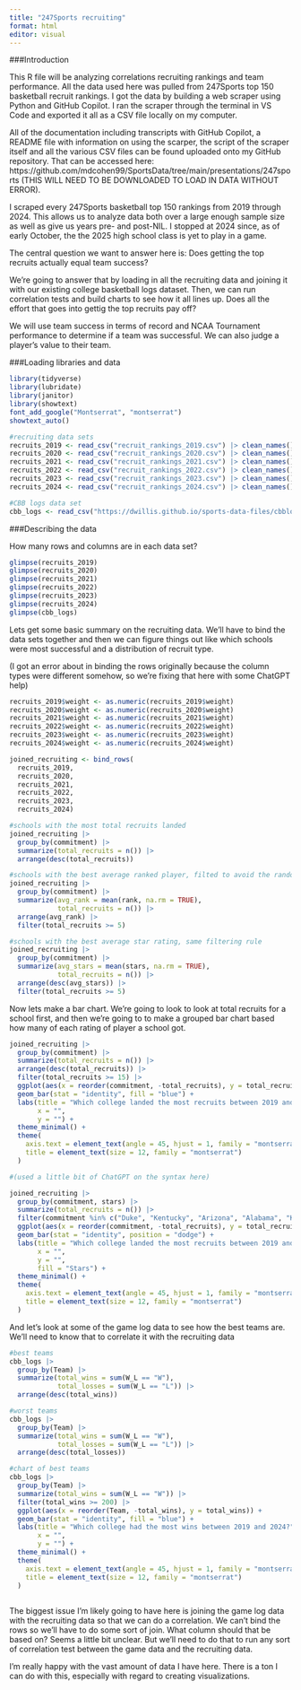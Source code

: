```yaml
---
title: "247Sports recruiting"
format: html
editor: visual
---
```


###Introduction

This R file will be analyzing correlations recruiting rankings and team performance. All the data used here was pulled from 247Sports top 150 basketball recruit rankings. I got the data by building a web scraper using Python and GitHub Copilot. I ran the scraper through the terminal in VS Code and exported it all as a CSV file locally on my computer.

All of the documentation including transcripts with GitHub Copilot, a README file with information on using the scarper, the script of the scraper itself and all the various CSV files can be found uploaded onto my GitHub repository. That can be accessed here: https://github.com/mdcohen99/SportsData/tree/main/presentations/247sports (THIS WILL NEED TO BE DOWNLOADED TO LOAD IN DATA WITHOUT ERROR).

I scraped every 247Sports basketball top 150 rankings from 2019 through 2024. This allows us to analyze data both over a large enough sample size as well as give us years pre- and post-NIL. I stopped at 2024 since, as of early October, the the 2025 high school class is yet to play in a game.

The central question we want to answer here is: Does getting the top recruits actually equal team success?

We're going to answer that by loading in all the recruiting data and joining it with our existing college basketball logs dataset. Then, we can run correlation tests and build charts to see how it all lines up. Does all the effort that goes into gettig the top recruits pay off?

We will use team success in terms of record and NCAA Tournament performance to determine if a team was successful. We can also judge a player's value to their team.

###Loading libraries and data

```r
library(tidyverse)
library(lubridate)
library(janitor)
library(showtext)
font_add_google("Montserrat", "montserrat")
showtext_auto()
```

```r
#recruiting data sets
recruits_2019 <- read_csv("recruit_rankings_2019.csv") |> clean_names()
recruits_2020 <- read_csv("recruit_rankings_2020.csv") |> clean_names()
recruits_2021 <- read_csv("recruit_rankings_2021.csv") |> clean_names()
recruits_2022 <- read_csv("recruit_rankings_2022.csv") |> clean_names()
recruits_2023 <- read_csv("recruit_rankings_2023.csv") |> clean_names()
recruits_2024 <- read_csv("recruit_rankings_2024.csv") |> clean_names()

#CBB logs data set
cbb_logs <- read_csv("https://dwillis.github.io/sports-data-files/cbblogs1525.csv")
```
###Describing the data

How many rows and columns are in each data set?

```r
glimpse(recruits_2019)
glimpse(recruits_2020)
glimpse(recruits_2021)
glimpse(recruits_2022)
glimpse(recruits_2023)
glimpse(recruits_2024)
glimpse(cbb_logs)
```

Lets get some basic summary on the recruiting data. We'll have to bind the data sets together and then we can figure things out like which schools were most successful and a distribution of recruit type. 

(I got an error about in binding the rows originally because the column types were different somehow, so we're fixing that here with some ChatGPT help)

```r
recruits_2019$weight <- as.numeric(recruits_2019$weight)
recruits_2020$weight <- as.numeric(recruits_2020$weight)
recruits_2021$weight <- as.numeric(recruits_2021$weight)
recruits_2022$weight <- as.numeric(recruits_2022$weight)
recruits_2023$weight <- as.numeric(recruits_2023$weight)
recruits_2024$weight <- as.numeric(recruits_2024$weight)
```


```r
joined_recruiting <- bind_rows(
  recruits_2019,
  recruits_2020,
  recruits_2021,
  recruits_2022,
  recruits_2023,
  recruits_2024)
```


```r
#schools with the most total recruits landed 
joined_recruiting |> 
  group_by(commitment) |> 
  summarize(total_recruits = n()) |> 
  arrange(desc(total_recruits)) 

#schools with the best average ranked player, filted to avoid the random one off school that gets one guy
joined_recruiting |> 
  group_by(commitment) |> 
  summarize(avg_rank = mean(rank, na.rm = TRUE),
            total_recruits = n()) |> 
  arrange(avg_rank) |> 
  filter(total_recruits >= 5)

#schools with the best average star rating, same filtering rule
joined_recruiting |> 
  group_by(commitment) |> 
  summarize(avg_stars = mean(stars, na.rm = TRUE),
            total_recruits = n()) |> 
  arrange(desc(avg_stars)) |> 
  filter(total_recruits >= 5)
```

Now lets make a bar chart. We're going to look to look at total recruits for a school first, and then we're going to to make a grouped bar chart based how many of each rating of player a school got. 

```r
joined_recruiting |> 
  group_by(commitment) |> 
  summarize(total_recruits = n()) |> 
  arrange(desc(total_recruits)) |> 
  filter(total_recruits >= 15) |> 
  ggplot(aes(x = reorder(commitment, -total_recruits), y = total_recruits)) +
  geom_bar(stat = "identity", fill = "blue") +
  labs(title = "Which college landed the most recruits between 2019 and 2024?",
       x = "",
       y = "") +
  theme_minimal() +
  theme(
    axis.text = element_text(angle = 45, hjust = 1, family = "montserrat"),
    title = element_text(size = 12, family = "montserrat")
  )
```

```r
#(used a little bit of ChatGPT on the syntax here)

joined_recruiting |> 
  group_by(commitment, stars) |> 
  summarize(total_recruits = n()) |> 
  filter(commitment %in% c("Duke", "Kentucky", "Arizona", "Alabama", "Kansas", "UConn", "North Carolina", "Illinois", "Michigan", "Tennessee", "Maryland")) |> 
  ggplot(aes(x = reorder(commitment, -total_recruits), y = total_recruits, fill = as.factor(stars))) +
  geom_bar(stat = "identity", position = "dodge") +
  labs(title = "Which college landed the most recruits between 2019 and 2024?",
       x = "",
       y = "",
       fill = "Stars") +
  theme_minimal() +
  theme(
    axis.text = element_text(angle = 45, hjust = 1, family = "montserrat"),
    title = element_text(size = 12, family = "montserrat")
  )
```

And let's look at some of the game log data to see how the best teams are. We'll need to know that to correlate it with the recruiting data

```r
#best teams
cbb_logs |> 
  group_by(Team) |> 
  summarize(total_wins = sum(W_L == "W"),
            total_losses = sum(W_L == "L")) |> 
  arrange(desc(total_wins)) 

#worst teams
cbb_logs |> 
  group_by(Team) |> 
  summarize(total_wins = sum(W_L == "W"),
            total_losses = sum(W_L == "L")) |> 
  arrange(desc(total_losses)) 

#chart of best teams
cbb_logs |> 
  group_by(Team) |> 
  summarize(total_wins = sum(W_L == "W")) |> 
  filter(total_wins >= 200) |>
  ggplot(aes(x = reorder(Team, -total_wins), y = total_wins)) +
  geom_bar(stat = "identity", fill = "blue") +
  labs(title = "Which college had the most wins between 2019 and 2024?",
       x = "",
       y = "") +
  theme_minimal() +
  theme(
    axis.text = element_text(angle = 45, hjust = 1, family = "montserrat"),
    title = element_text(size = 12, family = "montserrat")
  )
  
```  


The biggest issue I'm likely going to have here is joining the game log data with the recruiting data so that we can do a correlation. We can't bind the rows so we'll have to do some sort of join. What column should that be based on? Seems a little bit unclear. But we'll need to do that to run any sort of correlation test between the game data and the recruiting data. 

I'm really happy with the vast amount of data I have here. There is a ton I can do with this, especially with regard to creating visualizations.









